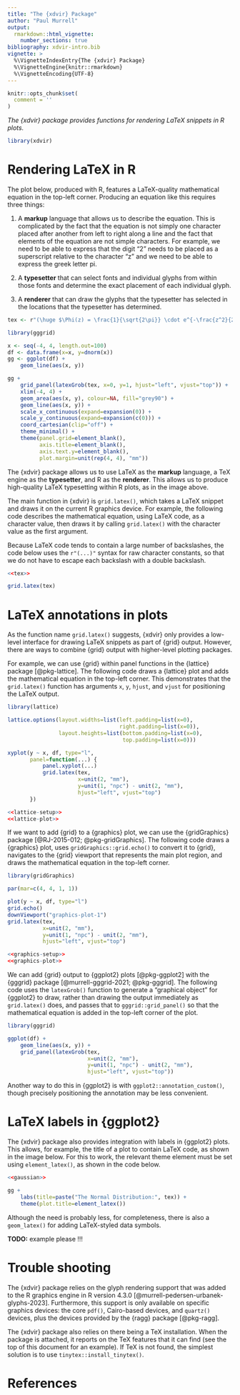 ```yaml
---
title: "The {xdvir} Package"
author: "Paul Murrell"
output: 
  rmarkdown::html_vignette:
    number_sections: true
bibliography: xdvir-intro.bib
vignette: >
  %\VignetteIndexEntry{The {xdvir} Package}
  %\VignetteEngine{knitr::rmarkdown}
  %\VignetteEncoding{UTF-8}
---
```


```r
knitr::opts_chunk$set(
  comment = ''
)
```

*The {xdvir} package provides functions for rendering LaTeX snippets in
R plots.*

```r
library(xdvir)
```

# Rendering LaTeX in R

The plot below, produced with R, features a LaTeX-quality
mathematical equation in the
top-left corner.
Producing an equation like this requires three things:

1.  A **markup** language that allows us to describe the equation. 
    This is complicated by the fact
    that the equation is not simply one character placed after another from
    left to right along a line and the fact that
    elements of the equation are not simple characters.
    For example, we need to be able to express that the digit "2"
    needs to be placed as a superscript relative to the character "z"
    and we need to be able to express the greek letter pi.

2.  A **typesetter** that can select fonts and individual 
     glyphs from within those fonts and determine the exact placement
     of each individual glyph.

3.  A **renderer** that can draw the glyphs that the typesetter
    has selected in the locations that the typesetter has determined.

```r
tex <- r"(\huge $\Phi(z) = \frac{1}{\sqrt{2\pi}} \cdot e^{-\frac{z^2}{2}}$)"
```

```r
library(gggrid)
```

```r
x <- seq(-4, 4, length.out=100)
df <- data.frame(x=x, y=dnorm(x))
gg <- ggplot(df) +
    geom_line(aes(x, y))
```

```r
gg +
    grid_panel(latexGrob(tex, x=0, y=1, hjust="left", vjust="top")) +
    xlim(-4, 4) +
    geom_area(aes(x, y), colour=NA, fill="grey90") +
    geom_line(aes(x, y)) +
    scale_x_continuous(expand=expansion(0)) +
    scale_y_continuous(expand=expansion(c(0))) +
    coord_cartesian(clip="off") +
    theme_minimal() +
    theme(panel.grid=element_blank(),
          axis.title=element_blank(),
          axis.text.y=element_blank(),
          plot.margin=unit(rep(4, 4), "mm")) 
```

The {xdvir} package allows us to use LaTeX as the **markup** language,
a TeX engine as the **typesetter**, and R as the **renderer**.
This allows us to produce high-quality LaTeX typesetting
within R plots, as in the image above.

The main function in {xdvir} is `grid.latex()`,
which takes a LaTeX snippet and draws it on the 
current R graphics device.
For example, the following code
describes the mathematical equation, using LaTeX code, as a character value,
then draws it by calling `grid.latex()` with the character value
as the first argument.

Because LaTeX code tends to contain 
a large number of backslashes, the code below uses the `r"(...)"`
syntax for raw character constants, so that we do not have to
escape each backslash with a double backslash.

```r
<<tex>>
```

```r
grid.latex(tex)
```

# LaTeX annotations in plots

As the function name `grid.latex()`
suggests, {xdvir} only provides a low-level
interface for drawing LaTeX snippets as part of {grid} output.
However, there are ways to combine {grid} output with higher-level
plotting packages.

For example, we can use {grid} within panel functions in the
{lattice} package [@pkg-lattice].  The following code draws a {lattice} plot
and adds the mathematical equation in the top-left corner.
This demonstrates that the `grid.latex()` function has
arguments `x`, `y`, `hjust`, and `vjust` for positioning the
LaTeX output.

```r
library(lattice)
```

```r
lattice.options(layout.widths=list(left.padding=list(x=0),
                                   right.padding=list(x=0)),
                layout.heights=list(bottom.padding=list(x=0),
                                    top.padding=list(x=0)))
```

```r
xyplot(y ~ x, df, type="l",
       panel=function(...) {
           panel.xyplot(...)
           grid.latex(tex, 
                      x=unit(2, "mm"),
                      y=unit(1, "npc") - unit(2, "mm"),
                      hjust="left", vjust="top")
       })
```

```r
<<lattice-setup>>
<<lattice-plot>>
```

If we want to add {grid} to a {graphics} plot, we can use the
{gridGraphics} package [@RJ-2015-012; @pkg-gridGraphics].
The following code draws a {graphics} plot, uses `gridGraphics::grid.echo()` to
convert it to {grid}, navigates to the {grid} viewport that
represents the main plot region, and draws the mathematical equation
in the top-left corner.

```r
library(gridGraphics)
```

```r
par(mar=c(4, 4, 1, 1))
```
```r
plot(y ~ x, df, type="l")
grid.echo()
downViewport("graphics-plot-1")
grid.latex(tex, 
           x=unit(2, "mm"),
           y=unit(1, "npc") - unit(2, "mm"),
           hjust="left", vjust="top")
```
```r
<<graphics-setup>>
<<graphics-plot>>
```

We can add {grid} output to {ggplot2} plots [@pkg-ggplot2]
with the {gggrid}
package [@murrell-gggrid-2021; @pkg-gggrid].
The following
code uses the `latexGrob()` function to generate a "graphical object"
for {ggplot2} to draw, rather than drawing the output immediately as
`grid.latex()` does, and passes that to `gggrid::grid_panel()`
so that the mathematical equation is added in the top-left corner
of the plot.  


```r
library(gggrid)
```

```r
ggplot(df) +
    geom_line(aes(x, y)) +
    grid_panel(latexGrob(tex,
                         x=unit(2, "mm"), 
                         y=unit(1, "npc") - unit(2, "mm"), 
                         hjust="left", vjust="top"))
```

Another way to do this in {ggplot2} is with 
`ggplot2::annotation_custom()`, though precisely positioning the annotation
may be less convenient.

# LaTeX labels in {ggplot2}

The {xdvir} package also provides integration with labels in {ggplot2}
plots.  This allows, for example, the title of a plot to contain
LaTeX code, as shown in the image below.  For this to work, the relevant theme
element must be set using `element_latex()`, as shown in the code below.

```r
<<gaussian>>
```
```r
gg +
    labs(title=paste("The Normal Distribution:", tex)) +
    theme(plot.title=element_latex())
```

Although the need is probably less, for completeness, there is also
a `geom_latex()` for adding LaTeX-styled data symbols.

**TODO:** example please !!!

# Trouble shooting

The {xdvir} package relies on the glyph rendering support that was 
added to the R graphics engine in R version 4.3.0
[@murrell-pedersen-urbanek-glyphs-2023].
Furthermore, this support is only available on specific graphics devices:
the core `pdf()`, Cairo-based devices, and `quartz()` devices, plus
the devices provided by the {ragg} package [@pkg-ragg].

The {xdvir} package also relies on there being a TeX installation.
When the package is attached, it reports on the TeX features that
it can find (see the top of this document for an example).
If TeX is not found, the simplest solution is to use
`tinytex::install_tinytex()`.

# References
